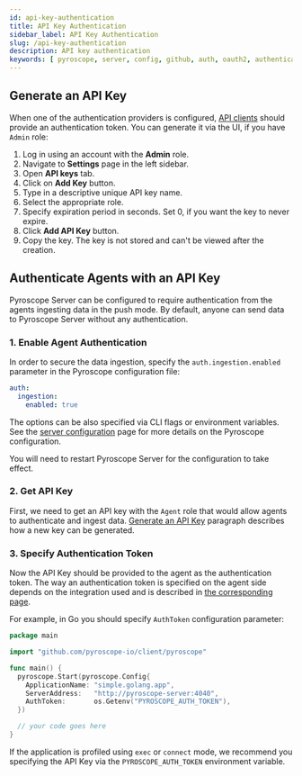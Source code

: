 ```yaml
---
id: api-key-authentication
title: API Key Authentication
sidebar_label: API Key Authentication
slug: /api-key-authentication
description: API key authentication
keywords: [ pyroscope, server, config, github, auth, oauth2, authentication, authorization ]
---
```


## Generate an API Key

When one of the authentication providers is configured, [API clients](server-api-reference.mdx) should provide an
authentication token. You can generate it via the UI, if you have `Admin` role:
1. Log in using an account with the **Admin** role.
2. Navigate to **Settings** page in the left sidebar.
3. Open **API keys** tab.
4. Click on **Add Key** button.
5. Type in a descriptive unique API key name.
6. Select the appropriate role.
7. Specify expiration period in seconds. Set 0, if you want the key to never expire.
8. Click **Add API Key** button.
9. Copy the key. The key is not stored and can't be viewed after the creation.

## Authenticate Agents with an API Key

Pyroscope Server can be configured to require authentication from the agents ingesting data in the push mode.
By default, anyone can send data to Pyroscope Server without any authentication.

### 1. Enable Agent Authentication

In order to secure the data ingestion, specify the `auth.ingestion.enabled` parameter in the Pyroscope configuration file:

```yaml
auth:
  ingestion:
    enabled: true
```

The options can be also specified via CLI flags or environment variables. See the [server configuration](configuration.mdx)
page for more details on the Pyroscope configuration.

You will need to restart Pyroscope Server for the configuration to take effect.

### 2. Get API Key

First, we need to get an API key with the `Agent` role that would allow agents to authenticate and ingest data.
[Generate an API Key](#generate-an-api-key) paragraph describes how a new key can be generated.

### 3. Specify Authentication Token

Now the API Key should be provided to the agent as the authentication token. The way an authentication token is specified
on the agent side depends on the integration used and is described in [the corresponding page](agent-overview.mdx).

For example, in Go you should specify `AuthToken` configuration parameter:
```go
package main

import "github.com/pyroscope-io/client/pyroscope"

func main() {
  pyroscope.Start(pyroscope.Config{
    ApplicationName: "simple.golang.app",
    ServerAddress:   "http://pyroscope-server:4040",
    AuthToken:       os.Getenv("PYROSCOPE_AUTH_TOKEN"),
  })

  // your code goes here
}
```

If the application is profiled using `exec` or `connect` mode, we recommend you specifying the API Key via the
`PYROSCOPE_AUTH_TOKEN` environment variable.
